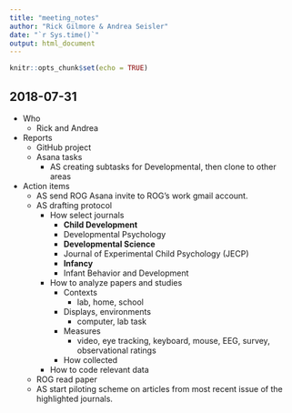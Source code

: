 ```yaml
---
title: "meeting_notes"
author: "Rick Gilmore & Andrea Seisler"
date: "`r Sys.time()`"
output: html_document
---
```


```r
knitr::opts_chunk$set(echo = TRUE)
```

## 2018-07-31

- Who
    - Rick and Andrea
- Reports
    - GitHub project
    - Asana tasks
        - AS creating subtasks for Developmental, then clone to other areas
- Action items
    - AS send ROG Asana invite to ROG's work gmail account.
    - AS drafting protocol
        - How select journals
            - **Child Development**
            - Developmental Psychology
            - **Developmental Science**
            - Journal of Experimental Child Psychology (JECP)
            - **Infancy**
            - Infant Behavior and Development
        - How to analyze papers and studies
            - Contexts
                - lab, home, school
            - Displays, environments
                - computer, lab task
            - Measures
                - video, eye tracking, keyboard, mouse, EEG, survey, observational ratings
            - How collected
        - How to code relevant data
    - ROG read paper
    - AS start piloting scheme on articles from most recent issue of the highlighted journals.
